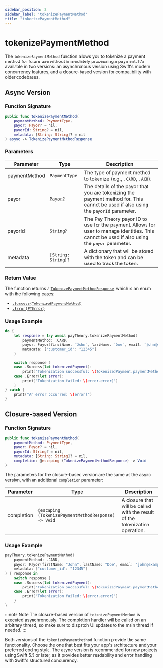 ```yaml
---
sidebar_position: 2
sidebar_label: 'tokenizePaymentMethod'
title: "tokenizePaymentMethod"
---
```


# tokenizePaymentMethod

The `tokenizePaymentMethod` function allows you to tokenize a payment method for future use without immediately processing a payment. It's available in two versions: an asynchronous version using Swift's modern concurrency features, and a closure-based version for compatibility with older codebases.

## Async Version

### Function Signature

```swift
public func tokenizePaymentMethod(
    paymentMethod: PaymentType,
    payor: Payor? = nil,
    payorId: String? = nil,
    metadata: [String: String]? = nil
) async -> TokenizePaymentMethodResponse
```

### Parameters

| Parameter     | Type                | Description                                                                                                                                       |
|---------------|---------------------|---------------------------------------------------------------------------------------------------------------------------------------------------|
| paymentMethod | `PaymentType`      | The type of payment method to tokenize (e.g., `.CARD`, `.ACH`).                                                                                    |
| payor         | [`Payor?`](../data_models/payor)            | The details of the payor that you are tokenizing the payment method for. This cannot be used if also using the `payorId` parameter.               |
| payorId       | `String?`           | The Pay Theory payor ID to use for the payment. Allows for user to manage identities. This cannot be used if also using the `payor` parameter.    |
| metadata      | `[String: String]?` | A dictionary that will be stored with the token and can be used to track the token.                                                                |

### Return Value

The function returns a [`TokenizePaymentMethodResponse`](../response_types/tokenization_response), which is an enum with the following cases:

- [`.Success(TokenizedPaymentMethod)`](../response_types/tokenization_response#tokenizedpaymentmethod)
- [`.Error(PTError)`](../response_types/pt_error)

### Usage Example

```swift
do {
    let response = try await payTheory.tokenizePaymentMethod(
        paymentMethod: .CARD,
        payor: Payor(firstName: "John", lastName: "Doe", email: "john@example.com"),
        metadata: ["customer_id": "12345"]
    )

    switch response {
    case .Success(let tokenizedPayment):
        print("Tokenization successful: \(tokenizedPayment.paymentMethodId)")
    case .Error(let error):
        print("Tokenization failed: \(error.error)")
    }
} catch {
    print("An error occurred: \(error)")
}
```

## Closure-based Version

### Function Signature

```swift
public func tokenizePaymentMethod(
    paymentMethod: PaymentType,
    payor: Payor? = nil,
    payorId: String? = nil,
    metadata: [String: String]? = nil,
    completion: @escaping (TokenizePaymentMethodResponse) -> Void
)
```

The parameters for the closure-based version are the same as the async version, with an additional `completion` parameter:

| Parameter  | Type                                             | Description                                                                   |
|------------|--------------------------------------------------|-------------------------------------------------------------------------------|
| completion | `@escaping (TokenizePaymentMethodResponse) -> Void` | A closure that will be called with the result of the tokenization operation. |

### Usage Example

```swift
payTheory.tokenizePaymentMethod(
    paymentMethod: .CARD,
    payor: Payor(firstName: "John", lastName: "Doe", email: "john@example.com"),
    metadata: ["customer_id": "12345"]
) { response in
    switch response {
    case .Success(let tokenizedPayment):
        print("Tokenization successful: \(tokenizedPayment.paymentMethodId)")
    case .Error(let error):
        print("Tokenization failed: \(error.error)")
    }
}
```

:::note Note
The closure-based version of `tokenizePaymentMethod` is executed asynchronously. The completion handler will be called on an arbitrary thread, so make sure to dispatch UI updates to the main thread if needed.
:::

Both versions of the `tokenizePaymentMethod` function provide the same functionality. Choose the one that best fits your app's architecture and your preferred coding style. The async version is recommended for new projects using Swift 5.5 or later, as it provides better readability and error handling with Swift's structured concurrency.
